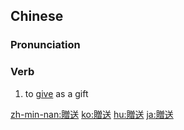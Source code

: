 {{also|赠送}}
==Chinese==
{{zh-forms|s=赠送}}

===Pronunciation===
{{zh-pron
|m=zèngsòng
|c=zang6 sung3
|h=pfs=chen-sung
|mn=qz:chn̄g-sàng/tw:chēng-sàng/xm,zz:cheng-sàng
|cat=v
}}

===Verb===
{{zh-verb}}

# to [[give]] as a gift

{{zh-cat|Intermediate}}

[[zh-min-nan:贈送]]
[[ko:贈送]]
[[hu:贈送]]
[[ja:贈送]]